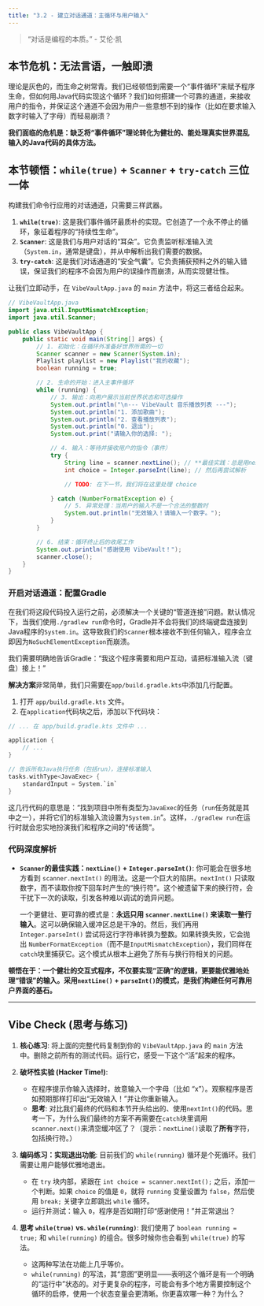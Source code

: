 ```yaml
---
title: "3.2 - 建立对话通道：主循环与用户输入"
---
```


> "对话是编程的本质。" - 艾伦·凯

## 本节危机：无法言语，一触即溃

理论是灰色的，而生命之树常青。我们已经顿悟到需要一个“事件循环”来赋予程序生命，但如何用Java代码实现这个循环？我们如何搭建一个可靠的通道，来接收用户的指令，并保证这个通道不会因为用户一些意想不到的操作（比如在要求输入数字时输入了字母）而轻易崩溃？

**我们面临的危机是：缺乏将“事件循环”理论转化为健壮的、能处理真实世界混乱输入的Java代码的具体方法。**

## 本节顿悟：`while(true)` + `Scanner` + `try-catch` 三位一体

构建我们命令行应用的对话通道，只需要三样武器。

1.  **`while(true)`**: 这是我们事件循环最质朴的实现。它创造了一个永不停止的循环，象征着程序的“持续性生命”。
2.  **`Scanner`**: 这是我们与用户对话的“耳朵”。它负责监听标准输入流（`System.in`，通常是键盘），并从中解析出我们需要的数据。
3.  **`try-catch`**: 这是我们对话通道的“安全气囊”。它负责捕获预料之外的输入错误，保证我们的程序不会因为用户的误操作而崩溃，从而实现健壮性。

让我们立即动手，在 `VibeVaultApp.java` 的 `main` 方法中，将这三者结合起来。

```java
// VibeVaultApp.java
import java.util.InputMismatchException;
import java.util.Scanner;

public class VibeVaultApp {
    public static void main(String[] args) {
        // 1. 初始化：在循环外准备好世界所需的一切
        Scanner scanner = new Scanner(System.in);
        Playlist playlist = new Playlist("我的收藏");
        boolean running = true;

        // 2. 生命的开始：进入主事件循环
        while (running) {
            // 3. 输出：向用户展示当前世界状态和可选操作
            System.out.println("\n--- VibeVault 音乐播放列表 ---");
            System.out.println("1. 添加歌曲");
            System.out.println("2. 查看播放列表");
            System.out.println("0. 退出");
            System.out.print("请输入你的选择: ");

            // 4. 输入：等待并接收用户的指令（事件）
            try {
                String line = scanner.nextLine(); // **最佳实践：总是用nextLine()读取整行**
                int choice = Integer.parseInt(line); // 然后再尝试解析

                // TODO: 在下一节，我们将在这里处理 choice

            } catch (NumberFormatException e) {
                // 5. 异常处理：当用户的输入不是一个合法的整数时
                System.out.println("无效输入！请输入一个数字。");
            }
        }

        // 6. 结束：循环终止后的收尾工作
        System.out.println("感谢使用 VibeVault！");
        scanner.close();
    }
}
```

### 开启对话通道：配置Gradle

在我们将这段代码投入运行之前，必须解决一个关键的“管道连接”问题。默认情况下，当我们使用`./gradlew run`命令时，Gradle并不会将我们的终端键盘连接到Java程序的`System.in`。这导致我们的`Scanner`根本接收不到任何输入，程序会立即因为`NoSuchElementException`而崩溃。

我们需要明确地告诉Gradle：“我这个程序需要和用户互动，请把标准输入流（键盘）接上！”

**解决方案**非常简单，我们只需要在`app/build.gradle.kts`中添加几行配置。

1.  打开 `app/build.gradle.kts` 文件。
2.  在`application`代码块之后，添加以下代码块：

```kotlin
// ... 在 app/build.gradle.kts 文件中 ...

application {
    // ...
}

// 告诉所有Java执行任务（包括run），连接标准输入
tasks.withType<JavaExec> {
    standardInput = System.`in`
}
```

这几行代码的意思是：“找到项目中所有类型为`JavaExec`的任务（`run`任务就是其中之一），并将它们的标准输入流设置为`System.in`”。这样，`./gradlew run`在运行时就会忠实地扮演我们和程序之间的“传话筒”。

### 代码深度解析

*   **`Scanner`的最佳实践：`nextLine()` + `Integer.parseInt()`**:
    你可能会在很多地方看到 `scanner.nextInt()` 的用法。这是一个巨大的陷阱。`nextInt()` 只读取数字，而不读取你按下回车时产生的“换行符”。这个被遗留下来的换行符，会干扰下一次的读取，引发各种难以调试的诡异问题。
    
    一个更健壮、更可靠的模式是：**永远只用 `scanner.nextLine()` 来读取一整行输入**。这可以确保输入缓冲区总是干净的。然后，我们再用 `Integer.parseInt()` 尝试将这行字符串转换为整数。如果转换失败，它会抛出 `NumberFormatException`（而不是`InputMismatchException`），我们同样在`catch`块里捕获它。这个模式从根本上避免了所有与换行符相关的问题。

**顿悟在于：一个健壮的交互式程序，不仅要实现“正确”的逻辑，更要能优雅地处理“错误”的输入。采用`nextLine()` + `parseInt()`的模式，是我们构建任何可靠用户界面的基石。**

---

## Vibe Check (思考与练习)

1.  **核心练习**:
    将上面的完整代码复制到你的 `VibeVaultApp.java` 的 `main` 方法中。删除之前所有的测试代码。运行它，感受一下这个“活”起来的程序。

2.  **破坏性实验 (Hacker Time!)**:
    *   在程序提示你输入选择时，故意输入一个字母（比如 "x"）。观察程序是否如预期那样打印出“无效输入！”并让你重新输入。
    *   **思考**: 对比我们最终的代码和本节开头给出的、使用`nextInt()`的代码。思考一下，为什么我们最终的方案不再需要在`catch`块里调用`scanner.next()`来清空缓冲区了？（提示：`nextLine()`读取了**所有**字符，包括换行符。）

3.  **编码练习：实现退出功能**:
    目前我们的 `while(running)` 循环是个死循环。我们需要让用户能够优雅地退出。
    *   在 `try` 块内部，紧跟在 `int choice = scanner.nextInt();` 之后，添加一个判断。如果 `choice` 的值是 `0`，就将 `running` 变量设置为 `false`，然后使用 `break;` 关键字立即跳出 `while` 循环。
    *   运行并测试：输入 `0`，程序是否如期打印“感谢使用！”并正常退出？

4.  **思考 `while(true)` vs. `while(running)`**:
    我们使用了 `boolean running = true;` 和 `while(running)` 的组合。很多时候你也会看到 `while(true)` 的写法。
    *   这两种写法在功能上几乎等价。
    *   `while(running)` 的写法，其“意图”更明显——表明这个循环是有一个明确的“运行中”状态的。对于更复杂的程序，可能会有多个地方需要控制这个循环的启停，使用一个状态变量会更清晰。你更喜欢哪一种？为什么？ 